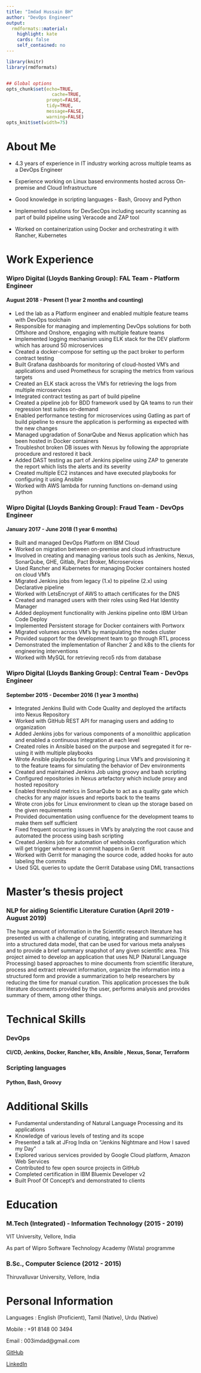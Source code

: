 ---
title: "Imdad Hussain BH"
author: "DevOps Engineer"
output:
  rmdformats::material:
    highlight: kate
    cards: false
    self_contained: no
---


```{r knitr_init, echo=FALSE, cache=FALSE, message=FALSE, warning=FALSE}
library(knitr)
library(rmdformats)


## Global options
opts_chunk$set(echo=TRUE,
	             cache=TRUE,
               prompt=FALSE,
               tidy=TRUE,
               message=FALSE,
               warning=FALSE)
opts_knit$set(width=75)
```


# About Me

* 4.3 years of experience in IT industry working across multiple teams as a DevOps Engineer

* Experience working on Linux based environments hosted across On-premise and Cloud Infrastructure

* Good knowledge in scripting languages - Bash, Groovy and Python

* Implemented solutions for DevSecOps including security scanning as part of build pipeline using Veracode and ZAP tool

* Worked on containerization using Docker and orchestrating it with Rancher, Kubernetes


# Work Experience

### Wipro Digital (Lloyds Banking Group): FAL Team - Platform Engineer
#### August 2018 - Present (1 year 2 months and counting)

* Led the lab as a Platform engineer and enabled multiple feature teams with DevOps toolchain
* Responsible for managing and implementing DevOps solutions for both Offshore and Onshore, engaging with multiple feature teams
* Implemented logging mechanism using ELK stack for the DEV platform which has around 50 microservices
* Created a docker-compose for setting up the pact broker to perform contract testing
* Built Grafana dashboards for monitoring of cloud-hosted VM's and applications and used Prometheus for scraping the metrics from various targets
* Created an ELK stack across the VM's for retrieving the logs from multiple microservices
* Integrated contract testing as part of build pipeline
* Created a pipeline job for BDD framework used by QA teams to run their regression test suites on-demand 
* Enabled performance testing for microservices using Gatling as part of build pipeline to ensure the application is performing as expected with the new changes
* Managed upgradation of SonarQube and Nexus application which has been hosted in Docker containers
* Troubleshot broken DB issues with Nexus by following the appropriate procedure and restored it back
* Added DAST testing as part of Jenkins pipeline using ZAP to generate the report which lists the alerts and its severity
* Created multiple EC2 instances and have executed playbooks for configuring it using Ansible
* Worked with AWS lambda for running functions on-demand using python


### Wipro Digital (Lloyds Banking Group): Fraud Team - DevOps Engineer
#### January 2017 - June 2018 (1 year 6 months)

* Built and managed DevOps Platform on IBM Cloud
* Worked on migration between on-premise and cloud infrastructure
* Involved in creating and managing various tools such as Jenkins, Nexus, SonarQube, GHE, Gitlab, Pact Broker, Microservices
* Used Rancher and Kubernetes for managing Docker containers hosted on cloud VM's
* Migrated Jenkins jobs from legacy (1.x) to pipeline (2.x) using Declarative pipeline
* Worked with LetsEncrypt of AWS to attach certificates for the DNS
* Created and managed users with their roles using Red Hat Identity Manager
* Added deployment functionality with Jenkins pipeline onto IBM Urban Code Deploy
* Implemented Persistent storage for Docker containers with Portworx
* Migrated volumes across VM's by manipulating the nodes cluster
* Provided support for the development team to go through RTL process
* Demonstrated the implementation of Rancher 2 and k8s to the clients for engineering interventions
* Worked with MySQL for retrieving reco5 rds from database


### Wipro Digital (Lloyds Banking Group): Central Team - DevOps Engineer
#### September 2015 - December 2016 (1 year 3 months)
* Integrated Jenkins Build with Code Quality and deployed the artifacts into Nexus Repository
* Worked with GitHub REST API for managing users and adding to organization
* Added Jenkins jobs for various components of a monolithic application and enabled a continuous integration at each level
* Created roles in Ansible based on the purpose and segregated it for re-using it with multiple playbooks
* Wrote Ansible playbooks for configuring Linux VM's and provisioning it to the feature teams for simulating the behavior of Dev environments
* Created and maintained Jenkins Job using groovy and bash scripting
* Configured repositories in Nexus artefactory which include proxy and hosted repository
* Enabled threshold metrics in SonarQube to act as a quality gate which checks for any major issues and reports back to the teams
* Wrote cron jobs for Linux environment to clean up the storage based on the given requirements
* Provided documentation using confluence for the development teams to make them self sufficient
* Fixed frequent occurring issues in VM's by analyzing the root cause and automated the process using bash scripting
* Created Jenkins job for automation of webhooks configuration which will get trigger whenever a commit happens in Gerrit
* Worked with Gerrit for managing the source code, added hooks for auto labeling the commits 
* Used SQL queries to update the Gerrit Database using DML transactions


# Master's thesis project

### NLP for aiding Scientific Literature Curation (April 2019 - August 2019)
The huge amount of information in the Scientific research literature has presented us with a challenge of curating, integrating and summarizing it into a structured data model, that can be used for various meta analyses and to provide a brief summary snapshot of any given scientific area. This project aimed to develop an application that uses NLP (Natural Language Processing) based approaches to mine documents from scientific literature, process and extract relevant information, organize the information into a structured form and provide a summarization to help researchers by reducing the time for manual curation. This application processes the bulk literature documents provided by the user, performs analysis and provides summary of them, among other things.


# Technical Skills

### DevOps
#### CI/CD, Jenkins, Docker, Rancher, k8s, Ansible , Nexus, Sonar, Terraform

### Scripting languages
#### Python, Bash, Groovy

# Additional Skills

* Fundamental understanding of Natural Language Processing and its applications
* Knowledge of various levels of testing and its scope
* Presented a talk at JFrog India on "Jenkins Nightmare and How I saved my Day"
* Explored various services provided by Google Cloud platform, Amazon Web Services
* Contributed to few open source projects in GitHub
* Completed certification in IBM Bluemix Developer v2
* Built Proof Of Concept's and demonstrated to clients

# Education

### M.Tech (Integrated) - Information Technology (2015 - 2019)
VIT University, Vellore, India 

As part of Wipro Software Technology Academy (Wista) programme

### B.Sc., Computer Science (2012 - 2015)
Thiruvalluvar University, Vellore, India

# Personal Information

Languages	    : English (Proficient), Tamil (Native), Urdu (Native)
		            
Mobile	      : +91 8148 00 3494

Email	      	: 003imdad@gmail.com

[GitHub](github.com/hussain-devops)
  
[LinkedIn](www.linkedin.com/in/imdad-hussain-devops/)
